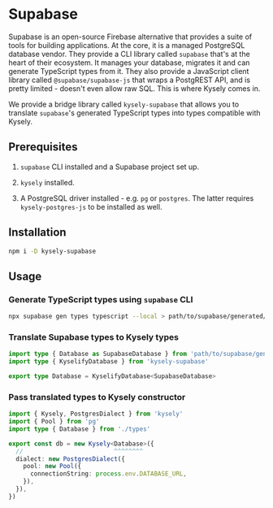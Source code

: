 # Supabase

Supabase is an open-source Firebase alternative that provides a suite of tools
for building applications. At the core, it is a managed PostgreSQL database vendor.
They provide a CLI library called `supabase` that's at the heart of their ecosystem.
It manages your database, migrates it and can generate TypeScript types from it.
They also provide a JavaScript client library called `@supabase/supabase-js` that wraps
a PostgREST API, and is pretty limited - doesn't even allow raw SQL. This is where
Kysely comes in.

We provide a bridge library called `kysely-supabase` that allows you to translate
`supabase`'s generated TypeScript types into types compatible with Kysely.

## Prerequisites

1. `supabase` CLI installed and a Supabase project set up.

1. `kysely` installed.

1. A PostgreSQL driver installed - e.g. `pg` or `postgres`. The latter requires
   `kysely-postgres-js` to be installed as well.

## Installation

```bash
npm i -D kysely-supabase
```

## Usage

### Generate TypeScript types using `supabase` CLI

```bash
npx supabase gen types typescript --local > path/to/supabase/generated/types/file
```

### Translate Supabase types to Kysely types

```ts title="src/types.ts"
import type { Database as SupabaseDatabase } from 'path/to/supabase/generated/types/file'
import type { KyselifyDatabase } from 'kysely-supabase'

export type Database = KyselifyDatabase<SupabaseDatabase>
```

### Pass translated types to Kysely constructor

```ts title="src/db.ts"
import { Kysely, PostgresDialect } from 'kysely'
import { Pool } from 'pg'
import type { Database } from './types'

export const db = new Kysely<Database>({
  //                         ^^^^^^^^
  dialect: new PostgresDialect({
    pool: new Pool({
      connectionString: process.env.DATABASE_URL,
    }),
  }),
})
```
